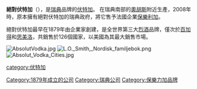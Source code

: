 {{Unreferenced|time=2020-06-11}}
{{Infobox Beverage
|name=絕對伏特加
|image=[[File:Absolut_Vodka_logo.svg|250px]]
|type=[[伏特加|伏特加]]
|manufacturer={{link-en|V&S集團|V&S Grou}}（[[保樂力加|保樂力加]]）
|origin={{SWE}}[[斯科訥|斯科訥]][[奧胡斯_(瑞典)|奧胡斯]]
|introduced=1879年
|discontinued= 
|abv=40% - 50%
|proof=80 - 100
|related=[[伏特加#全球各地的伏特加|伏特加列表]]
|website=[http://www.absolut.com absolut.com]
}}

'''絕對伏特加'''（{{lang-sv|'''Absolut Vodka'''}}），是[[瑞典|瑞典]]品牌的[[伏特加|伏特加]]。
在瑞典南部的[[奧胡斯_(瑞典)|奧胡斯]]附近生產，2008年時，原本擁有絕對伏特加的瑞典政府，將它售予法國企業[[保樂利加|保樂利加]]。

絕對伏特加最早在1879年由企業家{{link-en|拉爾斯·奧爾森·史密斯|Lars Olsson Smith}}創建，是全世界第三大[[烈酒|烈酒]]品牌，僅次於[[百加得|百加得]]和[[思美洛|思美洛]]，共銷售於126個國家，以美國為其最大銷售市場。

[[File:AbsolutVodka.jpg|thumb]]
[[File:L.O._Smith,_Nordisk_familjebok.png|thumb]]
[[File:Absolut_Vodka_Cities.jpg|thumb]]

[[category:伏特加|category:伏特加]]
[[Category:1879年成立的公司|Category:1879年成立的公司]]
[[Category:瑞典公司|Category:瑞典公司]]
[[Category:保樂力加品牌|Category:保樂力加品牌]]